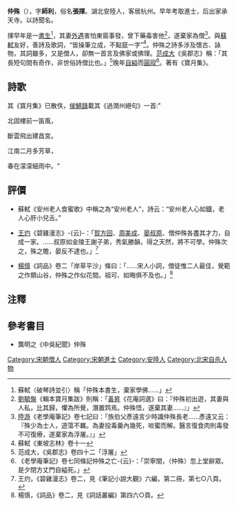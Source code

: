 '''仲殊'''（{{bd|?||?||}}），字'''師利'''，俗名'''張揮'''。湖北安陸人，客居杭州。早年考取進士，后出家承天寺。以詩聞名。

揮早年是一[[書生|書生]]<ref>蘇軾〈破琴詩並引〉稱「仲殊本書生，棄家學佛……」</ref>，其妻[[外遇|外遇]]害怕東窗事發，曾下藥毒害他<ref>[[劉毓盤|劉毓盤]]《輯本寶月集跋》則稱：「[[黃昇|黃昇]]《花庵詞選》曰：『仲殊初出遊，其妻與人私，比其歸，懼為所覺，潛置鸩焉。仲殊悟，遂棄其妻……』」</ref>，遂棄家為僧<ref>[[陸游|陸游]]《老學庵筆記》卷七記曰：「族伯父彥遠言少時識仲殊長老……彥遠又云：『殊少為士人，遊蕩不羈。為妻投毒羹內幾死，啖蜜而解。醫言復食肉則毒發不可復療，遂棄家為浮屠。』」</ref>。與[[蘇軾|蘇軾]]友好，善詩及歌詞，“皆操筆立成，不點竄一字”<ref>蘇軾《東坡志林》卷十一</ref>。仲殊之詩多涉及懷古、詠物，其詞雖多，又是僧人，卻無一首言及佛家或佛理。[[范成大|范成大]]《吳郡志》稱：「其長短句間有奇作，非世俗詩僧比也。」<ref>范成大，《吳郡志》卷四十二「浮屠」</ref>晚年[[自縊|自縊]]而[[圓寂|圓寂]]<ref>《老學庵筆記》卷七同條記仲殊之亡-{云}-：「崇寧間，（仲殊）忽上堂辭眾。是夕閉方丈門自縊死。」</ref>。著有《寶月集》。

== 詩歌 ==
其《寳月集》已散佚，[[侯鯖錄|侯鯖錄]]載其《過潤州絕句》一首:"

北固樓前一笛風，

斷雲飛出建昌宮。

江南二月多芳草，

春在濛濛細雨中。"

==評價==

* 蘇軾《安州老人食蜜歌》中稱之為“安州老人”，詩云：“安州老人心如鐡，老人心肝小兒舌。”

* [[王灼_(宋朝)|王灼]]《碧雞漫志》-{云}-：「[[贺铸|賀方回]]、[[周邦彥|周美成]]、[[晏幾道|晏叔原]]、僧仲殊各盡其才力，自成一家。……叔原如金陵王謝子弟，秀氣勝韻，得之天然，將不可學。仲殊次之，殊之贍，晏反不逮也。」<ref>王灼，《碧雞漫志》卷二，見《筆記小說大觀》六編，第二冊，第七○八頁。</ref>

* [[楊慎|楊慎]]《詞品》卷二「岸草平沙」條曰：「……宋人小詞，僧徒惟二人最佳，覺範之作類山谷，仲殊之作似花間。祖可、如晦俱不及也。」<ref>楊慎，《詞品》卷二，見《詞話叢編》第四六○頁。</ref>

==注釋==
<references/>

==參考書目==
* 龔明之《中吳紀聞》仲殊

[[Category:宋朝僧人|Category:宋朝僧人]]
[[Category:宋朝進士|Category:宋朝進士]]
[[Category:安陸人|Category:安陸人]]
[[Category:北宋自杀人物|Category:北宋自杀人物]]
